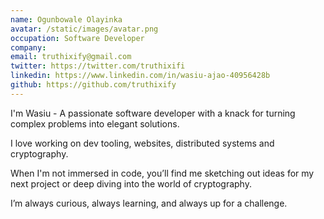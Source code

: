 ```yaml
---
name: Ogunbowale Olayinka
avatar: /static/images/avatar.png
occupation: Software Developer
company:
email: truthixify@gmail.com
twitter: https://twitter.com/truthixifi
linkedin: https://www.linkedin.com/in/wasiu-ajao-40956428b
github: https://github.com/truthixify
---
```


I'm Wasiu - A passionate software developer with a knack for turning
complex problems into elegant solutions.

I love working on dev tooling, websites, distributed systems and cryptography.

When I'm not immersed in code, you’ll find me sketching out ideas for my next project or
deep diving into the world of cryptography.

I’m always curious, always learning, and always up for a challenge.
